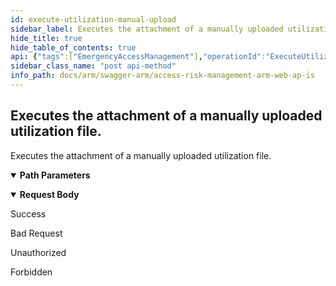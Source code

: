 ```yaml
---
id: execute-utilization-manual-upload
sidebar_label: Executes the attachment of a manually uploaded utilization file.
hide_title: true
hide_table_of_contents: true
api: {"tags":["EmergencyAccessManagement"],"operationId":"ExecuteUtilizationManualUpload","parameters":[{"name":"requestId","in":"path","description":"The if of the EAM request in question.","required":true,"schema":{"type":"string","format":"uuid"}}],"requestBody":{"content":{"multipart/form-data":{"schema":{"type":"object","properties":{"contentType":{"type":"string"},"contentDisposition":{"type":"string"},"headers":{"type":"object"},"length":{"type":"integer","format":"int64"},"name":{"type":"string"},"fileName":{"type":"string"}}}}}},"responses":{"200":{"description":"Success"},"400":{"description":"Bad Request"},"401":{"description":"Unauthorized"},"403":{"description":"Forbidden"}},"description":"Executes the attachment of a manually uploaded utilization file.","method":"post","path":"/api/eam/utilizationManualUpload/{requestId}","info":{"version":"v1","title":"Access Risk Management ARM Web APIs"},"postman":{"name":"Executes the attachment of a manually uploaded utilization file.","description":{"type":"text/plain"},"url":{"path":["api","eam","utilizationManualUpload",":requestId"],"host":["{{baseUrl}}"],"query":[],"variable":[{"disabled":false,"description":{"content":"(Required) The if of the EAM request in question.","type":"text/plain"},"type":"any","value":"","key":"requestId"}]},"header":[{"key":"Content-Type","value":"multipart/form-data"}],"method":"POST","body":{"mode":"formdata","formdata":[]}}}
sidebar_class_name: "post api-method"
info_path: docs/arm/swagger-arm/access-risk-management-arm-web-ap-is
---
```



## Executes the attachment of a manually uploaded utilization file.



Executes the attachment of a manually uploaded utilization file.

<details style={{"marginBottom":"1rem"}} data-collapsed={false} open={true}><summary style={{}}><strong>Path Parameters</strong></summary><div><ul><ParamsItem className={"paramsItem"} param={{"name":"requestId","in":"path","description":"The if of the EAM request in question.","required":true,"schema":{"type":"string","format":"uuid"}}}></ParamsItem></ul></div></details><MimeTabs><TabItem label={"multipart/form-data"} value={"multipart/form-data-schema"}><details style={{}} data-collapsed={false} open={true}><summary style={{"textAlign":"left"}}><strong>Request Body</strong></summary><div style={{"textAlign":"left","marginLeft":"1rem"}}></div><ul style={{"marginLeft":"1rem"}}><SchemaItem collapsible={false} name={"contentType"} required={false} schemaDescription={undefined} schemaName={"string"} qualifierMessage={undefined} defaultValue={undefined}></SchemaItem><SchemaItem collapsible={false} name={"contentDisposition"} required={false} schemaDescription={undefined} schemaName={"string"} qualifierMessage={undefined} defaultValue={undefined}></SchemaItem><SchemaItem collapsible={false} name={"headers"} required={false} schemaDescription={undefined} schemaName={"object"} qualifierMessage={undefined} defaultValue={undefined}></SchemaItem><SchemaItem collapsible={false} name={"length"} required={false} schemaDescription={undefined} schemaName={"int64"} qualifierMessage={undefined} defaultValue={undefined}></SchemaItem><SchemaItem collapsible={false} name={"name"} required={false} schemaDescription={undefined} schemaName={"string"} qualifierMessage={undefined} defaultValue={undefined}></SchemaItem><SchemaItem collapsible={false} name={"fileName"} required={false} schemaDescription={undefined} schemaName={"string"} qualifierMessage={undefined} defaultValue={undefined}></SchemaItem></ul></details></TabItem></MimeTabs><div><ApiTabs><TabItem label={"200"} value={"200"}><div>

Success

</div><div></div></TabItem><TabItem label={"400"} value={"400"}><div>

Bad Request

</div><div></div></TabItem><TabItem label={"401"} value={"401"}><div>

Unauthorized

</div><div></div></TabItem><TabItem label={"403"} value={"403"}><div>

Forbidden

</div><div></div></TabItem></ApiTabs></div>
      